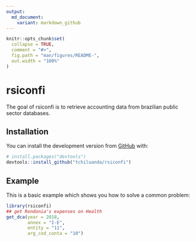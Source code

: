 ```yaml
---
output:
  md_document:
    variant: markdown_github
---
```


<!-- README.md is generated from README.Rmd. Please edit that file -->

```r
knitr::opts_chunk$set(
  collapse = TRUE,
  comment = "#>",
  fig.path = "man/figures/README-",
  out.width = "100%"
)
```
# rsiconfi

<!-- badges: start -->
<!-- badges: end -->

The goal of rsiconfi is to retrieve accounting data from brazilian public sector databases.

## Installation


You can install the development version from [GitHub](https://github.com/) with:

``` r
# install.packages("devtools")
devtools::install_github("tchiluanda/rsiconfi")
```
## Example

This is a basic example which shows you how to solve a common problem:

```r
library(rsiconfi)
## get Rondonia's expenses on Health
get_dca(year = 2018,
        annex = "I-E",
        entity = "11", 
        arg_cod_conta = "10")

```

